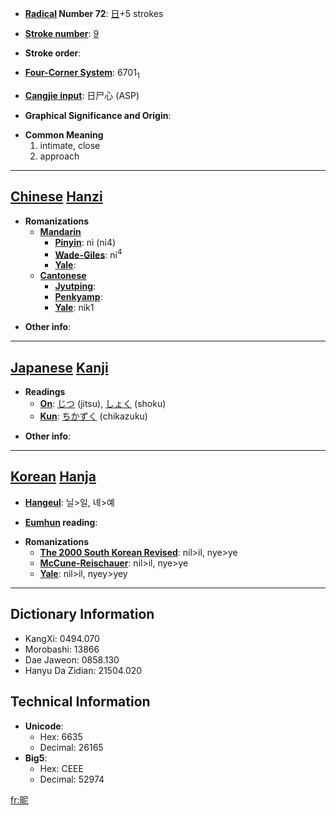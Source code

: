 * '''[[Wiktionary:Chinese radical index| Radical]] Number 72''': [[Wiktionary:Chinese radical index 日|日]]+5 strokes

* '''[[Wiktionary:Chinese total strokes index|Stroke number]]''': [[Wiktionary:Chinese total strokes index 9|9]]

* '''Stroke order''': 

* '''[[Wiktionary:Chinese four corner index|Four-Corner System]]''': 6701<sub>1</sub>

* '''[[Wiktionary:Chinese Cangjie index|Cangjie input]]''': 日尸心 (ASP)

* '''Graphical Significance and Origin''': 

* '''Common Meaning'''
*#intimate, close
*# approach


----

== [[Chinese]] [[Hanzi]] ==

* '''Romanizations'''
** '''[[Mandarin]]'''
*** '''[[Pinyin]]''': nì (ni4)
*** '''[[Wade-Giles]]''': ni<sup>4</sup>
*** '''[[Yale]]''': 
** '''[[Cantonese]]'''
*** '''[[Jyutping]]''':
*** '''[[Penkyamp]]''': 
*** '''[[Yale]]''': nik1

* '''Other info''': 

----

== [[Japanese]] [[Kanji]] ==

* '''Readings'''
** '''[[On]]''': [[じつ]] (jitsu), [[しょく]] (shoku)
** '''[[Kun]]''': [[ちかずく]] (chikazuku)

* '''Other info''':  

----

== [[Korean]] [[Hanja]] ==

* '''[[Hangeul]]''': 닐>일, 녜>예

* '''[[Eumhun]] reading''': 

* '''Romanizations'''
** '''[[The 2000 South Korean Revised Romanization|The 2000 South Korean Revised]]''': nil>il, nye>ye
** '''[[McCune-Reischauer]]''': nil>il, nye>ye
** '''[[Yale]]''': nil>il, nyey>yey

----

== Dictionary Information ==

* KangXi: 0494.070
* Morobashi: 13866
* Dae Jaweon: 0858.130
* Hanyu Da Zidian: 21504.020

== Technical Information ==

* '''Unicode''':
** Hex: 6635
** Decimal: 26165
* '''Big5''':
** Hex: CEEE
** Decimal: 52974

[[fr:昵]]